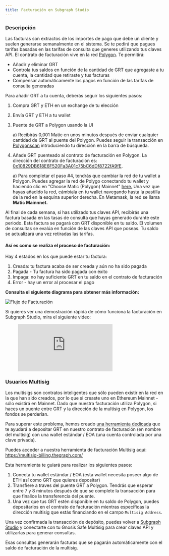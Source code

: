 ```yaml
---
title: Facturación en Subgraph Studio
---
```


### Descripción

Las facturas son extractos de los importes de pago que debe un cliente y suelen generarse semanalmente en el sistema. Se te pedirá que pagues tarifas basadas en las tarifas de consulta que generes utilizando tus claves API. El contrato de facturación vive en la red [Polygon](https://polygon.technology/). Te permitirá:

- Añadir y eliminar GRT
- Controla tus saldos en función de la cantidad de GRT que agregaste a tu cuenta, la cantidad que retiraste y tus facturas
- Compensar automáticamente los pagos en función de las tarifas de consulta generadas

Para añadir GRT a tu cuenta, deberás seguir los siguientes pasos:

1. Compra GRT y ETH en un exchange de tu elección
2. Envía GRT y ETH a tu wallet
3. Puente de GRT a Polygon usando la UI

   a) Recibirás 0,001 Matic en unos minutos después de enviar cualquier cantidad de GRT al puente del Polygon. Puedes seguir la transacción en [Polygonscan](https://polygonscan.com/) introduciendo tu dirección en la barra de búsqueda.

4. Añade GRT puenteado al contrato de facturación en Polygon. La dirección del contrato de facturación es: [0x10829DB618E6F520Fa3A01c75bC6dDf8722fA9fE](https://polygonscan.com/address/0x10829DB618E6F520Fa3A01c75bC6dDf8722fA9fE).

   a) Para completar el paso #4, tendrás que cambiar la red de tu wallet a Polygon. Puedes agregar la red de Polygo conectando tu wallet y haciendo clic en "Choose Matic (Polygon) Mainnet" [here.](https://chainlist.org/) Una vez que hayas añadido la red, cámbiala en tu wallet navegando hasta la pastilla de la red en la esquina superior derecha. En Metamask, la red se llama **Matic Mainnnet.**

Al final de cada semana, si has utilizado tus claves API, recibirás una factura basada en las tasas de consulta que hayas generado durante este periodo. Esta factura se pagará con GRT disponible en tu saldo. El volumen de consultas se evalúa en función de las claves API que poseas. Tu saldo se actualizará una vez retiradas las tarifas.

#### Así es como se realiza el proceso de facturación:

Hay 4 estados en los que puede estar tu factura:

1. Creada: tu factura acaba de ser creada y aún no ha sido pagada
2. Pagada - Tu factura ha sido pagada con éxito
3. Impaga: no hay suficiente GRT en tu saldo en el contrato de facturación
4. Error - hay un error al procesar el pago

**Consulta el siguiente diagrama para obtener más información:**

![Flujo de Facturación](/img/billing-flow.png)

Si quieres ver una demostración rápida de cómo funciona la facturación en Subgraph Studio, mira el siguiente video:

<figure className="video-container">
  <iframe
    className="video-iframe"
    src="https://www.youtube.com/embed/UrfIpm-Vlgs"
    title="Reproductor de video de YouTube"
    frameBorder="0"
    allowFullScreen
></iframe>
</figure>

### Usuarios Multisig

Los multisigs son contratos inteligentes que sólo pueden existir en la red en la que han sido creados, por lo que si creaste uno en Ethereum Mainnet - sólo existirá en Mainnet. Dado que nuestra facturación utiliza Polygon, si haces un puente entre GRT y la dirección de la multisig en Polygon, los fondos se perderían.

Para superar este problema, hemos creado [una herramienta dedicada](https://multisig-billing.thegraph.com/) que te ayudará a depositar GRT en nuestro contrato de facturación (en nombre del multisig) con una wallet estándar / EOA (una cuenta controlada por una clave privada).

Puedes acceder a nuestra herramienta de facturación Multisig aquí: https://multisig-billing.thegraph.com/

Esta herramienta te guiará para realizar los siguientes pasos:

1. Conecta tu wallet estándar / EOA (esta wallet necesita poseer algo de ETH así como GRT que quieres depositar)
2. Transfiere a traves del puente GRT a Polygon. Tendrás que esperar entre 7 y 8 minutos después de que se complete la transacción para que finalice la transferencia del puente.
3. Una vez que tus GRT estén disponible en tu saldo de Polygon, puedes depositarlos en el contrato de facturación mientras especificas la dirección multisig que estás financiando en el campo `Multisig Address`.

Una vez confirmada la transacción de depósito, puedes volver a [Subgraph Studio](https://thegraph.com/studio/) y conectarte con tu Gnosis Safe Multisig para crear claves API y utilizarlas para generar consultas.

Esas consultas generarán facturas que se pagarán automáticamente con el saldo de facturación de la multisig.
